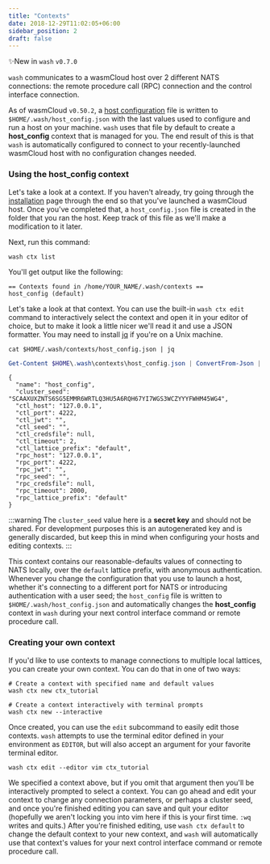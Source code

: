 ```yaml
---
title: "Contexts"
date: 2018-12-29T11:02:05+06:00
sidebar_position: 2
draft: false
---
```



✨New in `wash` `v0.7.0`

`wash` communicates to a wasmCloud host over 2 different NATS connections: the remote procedure call (RPC) connection and the control interface connection.

As of wasmCloud `v0.50.2`, a [host configuration](/docs/hosts/elixir/host-configure) file is written to `$HOME/.wash/host_config.json` with the last values used to configure and run a host on your machine. `wash` uses that file by default to create a **host_config** context that is managed for you. The end result of this is that `wash` is automatically configured to connect to your recently-launched wasmCloud host with no configuration changes needed.

### Using the **host_config** context

Let's take a look at a context. If you haven't already, try going through the [installation](/docs/installation.mdx) page through the end so that you've launched a wasmCloud host. Once you've completed that, a `host_config.json` file is created in the folder that you ran the host. Keep track of this file as we'll make a modification to it later.

Next, run this command:

```shell
wash ctx list
```

You'll get output like the following:

```
== Contexts found in /home/YOUR_NAME/.wash/contexts ==
host_config (default)
```

Let's take a look at that context. You can use the built-in `wash ctx edit` command to interactively select the context and open it in your editor of choice, but to make it look a little nicer we'll read it and use a JSON formatter. You may need to install [jq](https://stedolan.github.io/jq/download/) if you're on a Unix machine.

<Tabs>
  <TabItem value="unix" label="Unix" default>

```shell
cat $HOME/.wash/contexts/host_config.json | jq
```

  </TabItem>
  <TabItem value="windows" label="Windows Powershell" default>

```powershell
Get-Content $HOME\.wash\contexts\host_config.json | ConvertFrom-Json | ConvertTo-Json
```

  </TabItem>
</Tabs>

```
{
  "name": "host_config",
  "cluster_seed": "SCAAXUXZNTS6SG5EMMR6WRTLQ3HU5A6RQH67YI7WGS3WCZYYYFWHM45WG4",
  "ctl_host": "127.0.0.1",
  "ctl_port": 4222,
  "ctl_jwt": "",
  "ctl_seed": "",
  "ctl_credsfile": null,
  "ctl_timeout": 2,
  "ctl_lattice_prefix": "default",
  "rpc_host": "127.0.0.1",
  "rpc_port": 4222,
  "rpc_jwt": "",
  "rpc_seed": "",
  "rpc_credsfile": null,
  "rpc_timeout": 2000,
  "rpc_lattice_prefix": "default"
}
```

:::warning
The `cluster_seed` value here is a **secret key** and should not be shared. For development purposes this is an autogenerated key and is generally discarded, but keep this in mind when configuring your hosts and editing contexts.
:::

This context contains our reasonable-defaults values of connecting to NATS locally, over the `default` lattice prefix, with anonymous authentication. Whenever you change the configuration that you use to launch a host, whether it's connecting to a different port for NATS or introducing authentication with a user seed; the `host_config` file is written to `$HOME/.wash/host_config.json` and automatically changes the **host_config** context in `wash` during your next control interface command or remote procedure call.

### Creating your own context

If you'd like to use contexts to manage connections to multiple local lattices, you can create your own context. You can do that in one of two ways:

```shell
# Create a context with specified name and default values
wash ctx new ctx_tutorial
```

```shell
# Create a context interactively with terminal prompts
wash ctx new --interactive
```

Once created, you can use the `edit` subcommand to easily edit those contexts. `wash` attempts to use the terminal editor defined in your environment as `EDITOR`, but will also accept an argument for your favorite terminal editor.

```shell
wash ctx edit --editor vim ctx_tutorial
```

We specified a context above, but if you omit that argument then you'll be interactively prompted to select a context. You can go ahead and edit your context to change any connection parameters, or perhaps a cluster seed, and once you're finished editing you can save and quit your editor (hopefully we aren't locking you into vim here if this is your first time. `:wq` writes and quits.) After you're finished editing, use `wash ctx default` to change the default context to your new context, and `wash` will automatically use that context's values for your next control interface command or remote procedure call.
